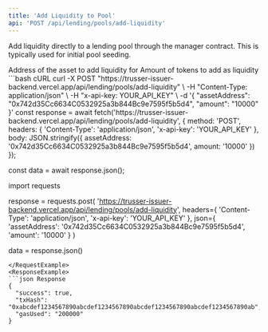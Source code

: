```yaml
---
title: 'Add Liquidity to Pool'
api: 'POST /api/lending/pools/add-liquidity'
---
```


Add liquidity directly to a lending pool through the manager contract. This is typically used for initial pool seeding.

<ParamField body="assetAddress" type="string" required>
  Address of the asset to add liquidity for
</ParamField>

<ParamField body="amount" type="string" required>
  Amount of tokens to add as liquidity
</ParamField>

<RequestExample>
```bash cURL
curl -X POST "https://trusser-issuer-backend.vercel.app/api/lending/pools/add-liquidity" \
  -H "Content-Type: application/json" \
  -H "x-api-key: YOUR_API_KEY" \
  -d '{
    "assetAddress": "0x742d35Cc6634C0532925a3b844Bc9e7595f5b5d4",
    "amount": "10000"
  }'
  const response = await fetch('https://trusser-issuer-backend.vercel.app/api/lending/pools/add-liquidity', {
  method: 'POST',
  headers: {
    'Content-Type': 'application/json',
    'x-api-key': 'YOUR_API_KEY'
  },
  body: JSON.stringify({
    assetAddress: '0x742d35Cc6634C0532925a3b844Bc9e7595f5b5d4',
    amount: '10000'
  })
});

const data = await response.json();

import requests

response = requests.post(
    'https://trusser-issuer-backend.vercel.app/api/lending/pools/add-liquidity',
    headers={
        'Content-Type': 'application/json',
        'x-api-key': 'YOUR_API_KEY'
    },
    json={
        'assetAddress': '0x742d35Cc6634C0532925a3b844Bc9e7595f5b5d4',
        'amount': '10000'
    }
)

data = response.json()
```
</RequestExample>
<ResponseExample>
```json Response
{
  "success": true,
  "txHash": "0xabcdef1234567890abcdef1234567890abcdef1234567890abcdef1234567890ab",
  "gasUsed": "200000"
}
```
</ResponseExample>